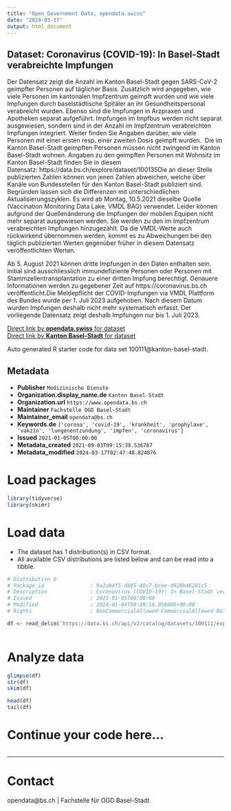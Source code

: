 ```yaml
---
title: "Open Government Data, opendata.swiss"
date: "2024-03-17"
output: html_document
---
```


## Dataset: Coronavirus (COVID-19): In Basel-Stadt verabreichte Impfungen

Der Datensatz zeigt die Anzahl im Kanton Basel-Stadt gegen SARS-CoV-2 geimpfter Personen auf täglicher Basis. Zusätzlich wird angegeben, wie viele Personen im kantonalen Impfzentrum geimpft wurden und wie viele Impfungen durch baselstädtische Spitäler an ihr Gesundheitspersonal verabreicht wurden. Ebenso sind die Impfungen in Arzpraxen und Apotheken separat aufgeführt. Impfungen im Impfbus werden nicht separat ausgewiesen, sondern sind in der Anzahl im Impfzentrum verabreichten Impfungen integriert. Weiter finden Sie Angaben darüber, wie viele Personen mit einer ersten resp. einer zweiten Dosis geimpft wurden.  Die im Kanton Basel-Stadt geimpften Personen müssen nicht zwingend im Kanton Basel-Stadt wohnen. Angaben zu den geimpften Personen mit Wohnsitz im Kanton Basel-Stadt finden Sie in diesem Datensatz: https://data.bs.ch/explore/dataset/100135Die an dieser Stelle publizierten Zahlen können von jenen Zahlen abweichen, welche über Kanäle von Bundesstellen für den Kanton Basel-Stadt publiziert sind. Begründen lassen sich die Differenzen mit unterschiedlichen Aktualisierungszyklen. Es wird ab Montag, 10.5.2021 dieselbe Quelle (Vaccination Monitoring Data Lake, VMDL BAG) verwendet. Leider können aufgrund der Quellenänderung die Impfungen der mobilen Equipen nicht mehr separat ausgewiesen werden. Sie werden zu den im Impfzentrum verabreichten Impfungen hinzugezählt. Da die VMDL-Werte auch rückwirkend übernommen werden, kommt es zu Abweichungen bei den täglich publizierten Werten gegenüber früher in diesem Datensatz veröffentlichten Werten. 

Ab 5. August 2021 können dritte Impfungen in den Daten enthalten sein. Initial sind ausschliesslich immundefiziente Personen oder Personen mit Stammzellentransplantation zu einer dritten Impfung berechtigt. Genauere Informationen werden zu gegebener Zeit auf https://coronavirus.bs.ch veröffentlicht.Die Meldepflicht der COVID-Impfungen via VMDL Plattform des Bundes wurde per 1. Juli 2023 aufgehoben. Nach diesem Datum wurden Impfungen deshalb nicht mehr systematisch erfasst. Der vorliegende Datensatz zeigt deshalb Impfungen nur bis 1. Juli 2023.


[Direct link by **opendata.swiss** for dataset](https://opendata.swiss/de/dataset/coronavirus-covid-19-impfungen-basel-stadt)<br>
[Direct link by **Kanton Basel-Stadt** for dataset](https://data.bs.ch/explore/dataset/100111/)

Auto generated R starter code for data set 100111@kanton-basel-stadt.

## Metadata

- **Publisher** `Medizinische Dienste`
- **Organization.display_name.de** `Kanton Basel-Stadt`
- **Organization.url** `https://www.opendata.bs.ch`
- **Maintainer** `Fachstelle OGD Basel-Stadt`
- **Maintainer_email** `opendata@bs.ch`
- **Keywords.de** `['corona', 'covid-19', 'krankheit', 'prophylaxe', 'vakzin', 'lungenentzundung', 'impfen', 'coronavirus']`
- **Issued** `2021-01-05T00:00:00`
- **Metadata_created** `2021-09-03T09:15:39.536787`
- **Metadata_modified** `2024-03-17T02:47:48.824876`


# Load packages

```r

library(tidyverse)
library(skimr)

```

# Load data

-   The dataset has 1 distribution(s) in CSV format.
-   All available CSV distributions are listed below and can be read into a tibble.

```r

# Distribution 0
# Package_id               : 9a2ab4f5-d805-40c7-bcee-d928b46281c5
# Description              : Coronavirus (COVID-19): In Basel-Stadt verabreichte Impfungen (csv)
# Issued                   : 2021-01-05T00:00:00
# Modified                 : 2024-01-04T08:38:16.056000+00:00
# Rights                   : NonCommercialAllowed-CommercialAllowed-ReferenceRequired

df <- read_delim('https://data.bs.ch/api/v2/catalog/datasets/100111/exports/csv')



```

# Analyze data

```r

glimpse(df)
str(df)
skim(df)

head(df)
tail(df)

```

# Continue your code here...

```r

```

------------------------------------------------------------------------

# Contact

opendata@bs.ch | Fachstelle für OGD Basel-Stadt
